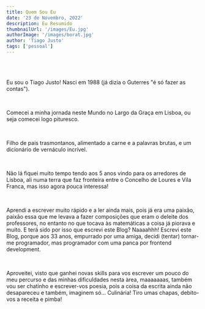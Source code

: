 ```yaml
---
title: Quem Sou Eu
date: '23 de Novembro, 2022'
description: Eu Resumido
thumbnailUrl: '/images/Eu.jpg'
authorImage: '/images/borat.jpg'
author: 'Tiago Justo'
tags: ['pessoal']
---
```




<br />

<br />
<div>
    <p>Eu sou o Tiago Justo! Nasci em 1988 (já dizia o Guterres "é só fazer as contas").</p>
    <br />
    <p>Comecei a minha jornada neste Mundo no Largo da Graça em Lisboa, ou seja comecei logo pituresco.</p>
    <br />
    <p>Filho de pais trasmontanos, alimentado a carne e a palavras brutas, e um dicionário de vernáculo incrível.</p>
    <br />
    <p> Não lá fiquei muito tempo tendo aos 5 anos vindo para os arredores de Lisboa, ali numa terra que faz fronteira entre o 
    Concelho de Loures e Vila Franca, mas isso agora pouca interessa!</p>
    <br />
    <p>Aprendi a escrever muito rápido e a ler ainda mais, pois já era uma paixão, paixão essa que me levava a fazer composições que
    eram o deleite dos professores, no entanto no que tocava às matemáticas a coisa já piorava e muito. E terá sido por isso que
    escrevi este Blog? Naaaahhh! Escrevi este Blog, porque aos 33 anos, empurrado por uma amiga, decidi (tentar) tornar-me 
    programador, mas programador com uma panca por frontend development.</p>
    <br />
    <p>Aproveitei, visto que ganhei novas skills para vos escrever um pouco do meu percurso e das minhas dificuldades nesta àrea, 
    maaaaaaas, também vou ser chatinho e escrever-vos poesia, pois a coisa da escrita ainda não desapareceu e também, 
    imaginem só... Culinária! Tiro umas chapas, debito-vos a receita e pimba!</p>
</div>




